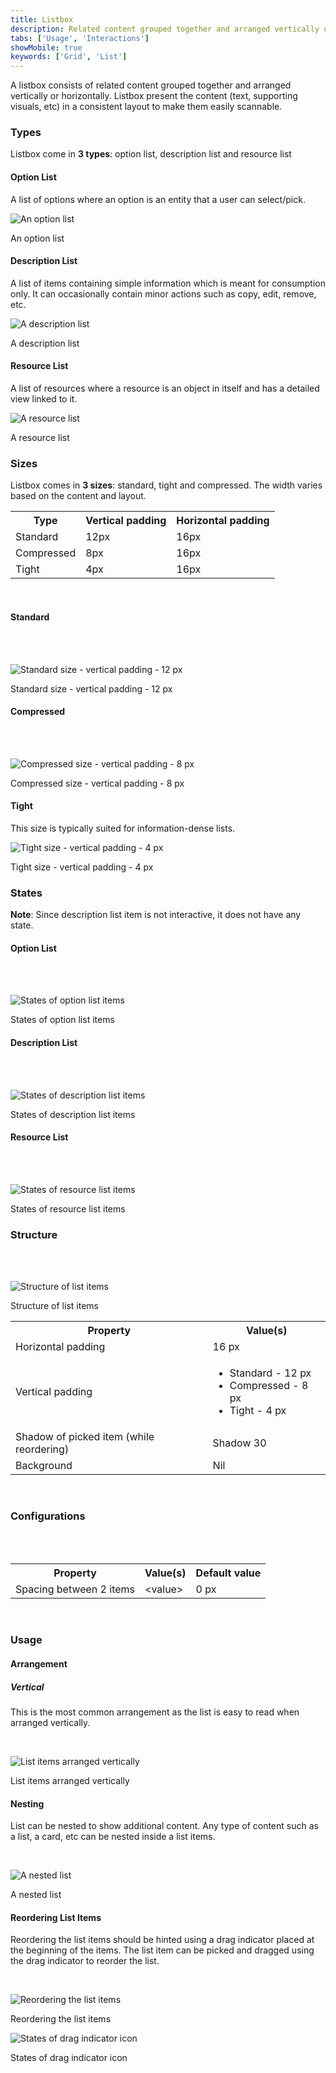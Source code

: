 ```yaml
---
title: Listbox
description: Related content grouped together and arranged vertically or horizontally.
tabs: ['Usage', 'Interactions']
showMobile: true
keywords: ['Grid', 'List']
---
```


A listbox consists of related content grouped together and arranged vertically or horizontally. Listbox present the content (text, supporting visuals, etc) in a consistent layout to make them easily scannable.

### Types
Listbox come in **3 types**: option list, description list and resource list

#### Option List
A list of options where an option is an entity that a user can select/pick.

![An option list](./images/Option-list.png)
<Caption>An option list</Caption>

#### Description List
A list of items containing simple information which is meant for consumption only. It can occasionally contain minor actions such as copy, edit, remove, etc.

![A description list](./images/Description-list.png)
<Caption>A description list</Caption>

#### Resource List
A list of resources where a resource is an object in itself and has a detailed view linked to it.

![A resource list](./images/Resource-list.png)
<Caption>A resource list</Caption>

### Sizes
Listbox comes in **3 sizes**: standard, tight and compressed. The width varies based on the content and layout.

<table style={{width: "100%"}}>
  <tbody>
    <tr>
      <th style={{width:"33%", textAlign: "left"}}>Type</th>
      <th style={{width:"33%", textAlign: "left"}}>Vertical padding</th>
      <th style={{width:"33%", textAlign: "left"}}>Horizontal padding</th>
    </tr>
    <tr style={{verticalAlign: "top"}}>
      <td>Standard</td>
      <td>12px</td>
      <td>16px</td>
    </tr>
    <tr style={{verticalAlign: "top"}}>
      <td>Compressed</td>
      <td>8px</td>
      <td>16px</td>
    </tr>
    <tr style={{verticalAlign: "top"}}>
      <td>Tight</td>
      <td>4px</td>
      <td>16px</td>
    </tr>
  </tbody>
</table>

<br/>

#### Standard

<br/>
<br/>

![Standard size - vertical padding - 12 px](./images/Standard.png)
<Caption>Standard size - vertical padding - 12 px</Caption>

#### Compressed

<br/>
<br/>

![Compressed size - vertical padding - 8 px](./images/Compressed.png)
<Caption>Compressed size - vertical padding - 8 px</Caption>

#### Tight

This size is typically suited for information-dense lists.

![Tight size - vertical padding - 4 px](./images/Tight.png)
<Caption>Tight size - vertical padding - 4 px</Caption>

### States

**Note**: Since description list item is not interactive, it does not have any state.

#### Option List

<br/>
<br/>

![States of option list items](./images/States-Option-list.png)
<Caption>States of option list items</Caption>

#### Description List

<br/>
<br/>

![States of description list items](./images/States-Description-list.png)
<Caption>States of description list items</Caption>

#### Resource List

<br/>
<br/>

![States of resource list items](./images/States-Resource-list.png)
<Caption>States of resource list items</Caption>

<br/>

### Structure

<br/>
<br/>

![Structure of list items](./images/Structure.png)
<Caption>Structure of list items</Caption>

<br/>

<table style={{width: "100%"}}>
  <tbody>
    <tr>
      <th style={{width:"50%",  textAlign: "left"}}>Property</th>
      <th style={{width:"50%",  textAlign: "left"}}>Value(s)</th>
    </tr>
    <tr style={{verticalAlign: "top"}}>
      <td>Horizontal padding</td>
      <td>16 px</td>
    </tr>
    <tr style={{verticalAlign: "top"}}>
      <td>Vertical padding</td>
      <td>
        <ul>
          <li>Standard - 12 px</li>
          <li>Compressed - 8 px</li>
          <li>Tight - 4 px</li>
        </ul>
      </td>
    </tr>
    <tr style={{verticalAlign: "top"}}>
      <td>Shadow of picked item (while reordering)</td>
      <td>Shadow 30</td>
    </tr>
    <tr style={{verticalAlign: "top"}}>
      <td>Background</td>
      <td>Nil</td>
    </tr>
  </tbody>
</table>

<br/>

### Configurations

<br/>
<br/>

<table style={{width: "100%"}}>
  <tbody>
    <tr>
      <th style={{width:"33%", textAlign: "left"}}>Property</th>
      <th style={{width:"33%", textAlign: "left"}}>Value(s)</th>
      <th style={{width:"33%", textAlign: "left"}}>Default value</th>
    </tr>
    <tr style={{verticalAlign: "top"}}>
      <td>Spacing between 2 items</td>
      <td>&lt;value&gt;</td>
      <td>0 px</td>
    </tr>
  </tbody>
</table>

<br/>

### Usage

#### Arrangement

##### Vertical

This is the most common arrangement as the list is easy to read when arranged vertically. 

<br/>

![List items arranged vertically](./images/Vertical-arrangement.png)
<Caption>List items arranged vertically</Caption>

#### Nesting

List can be nested to show additional content. Any type of content such as a list, a card, etc can be nested inside a list items.

<br/>

![A nested list](./images/Nested-list.png)
<Caption>A nested list</Caption>

#### Reordering List Items

Reordering the list items should be hinted using a drag indicator placed at the beginning of the items. The list item can be picked and dragged using the drag indicator to reorder the list.

<br/>

![Reordering the list items](./images/Reordering.png)
<Caption>Reordering the list items</Caption>

<br/>

![States of drag indicator icon](./images/States-Drag-Indicator-Icon.png)
<Caption>States of drag indicator icon</Caption>
